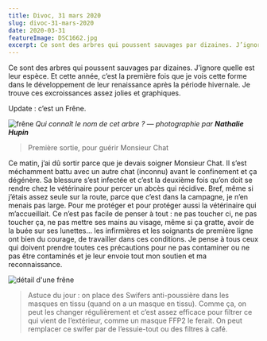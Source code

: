 ```yaml
---
title: Divoc, 31 mars 2020
slug: divoc-31-mars-2020
date: 2020-03-31
featureImage: DSC1662.jpg
excerpt: Ce sont des arbres qui poussent sauvages par dizaines. J’ignore quelle est leur espèce...
---
```


Ce sont des arbres qui poussent sauvages par dizaines. J’ignore quelle est leur espèce. Et cette année, c’est la première fois que je vois cette forme dans le développement de leur renaissance après la période hivernale. Je trouve ces excroissances assez jolies et graphiques.

Update : c’est un Frêne.

![frêne](DSC1662.jpg)
_Qui connaît le nom de cet arbre ? — photographie par **Nathalie Hupin**_

> Première sortie, pour guérir Monsieur Chat

Ce matin, j’ai dû sortir parce que je devais soigner Monsieur Chat. Il s’est méchamment battu avec un autre chat (inconnu) avant le confinement et ça dégénère. Sa blessure s’est infectée et c’est la deuxième fois qu’on doit se rendre chez le vétérinaire pour percer un abcès qui récidive. Bref, même si j’étais assez seule sur la route, parce que c’est dans la campagne, je n’en menais pas large. Pour me protéger et pour protéger aussi la vétérinaire qui m’accueillait. Ce n’est pas facile de penser à tout : ne pas toucher ci, ne pas toucher ça, ne pas mettre ses mains au visage, même si ça gratte, avoir de la buée sur ses lunettes… les infirmières et les soignants de première ligne ont bien du courage, de travailler dans ces conditions. Je pense à tous ceux qui doivent prendre toutes ces précautions pour ne pas contaminer ou ne pas être contaminés et je leur envoie tout mon soutien et ma reconnaissance.

![détail d'une frêne](DSC1665.jpg)

> Astuce du jour : on place des Swifers anti-poussière dans les masques en tissu (quand on a un masque en tissu). Comme ça, on peut les changer régulièrement et c’est assez efficace pour filtrer ce qui vient de l’extérieur, comme un masque FFP2 le ferait. On peut remplacer ce swifer par de l’essuie-tout ou des filtres à café.
